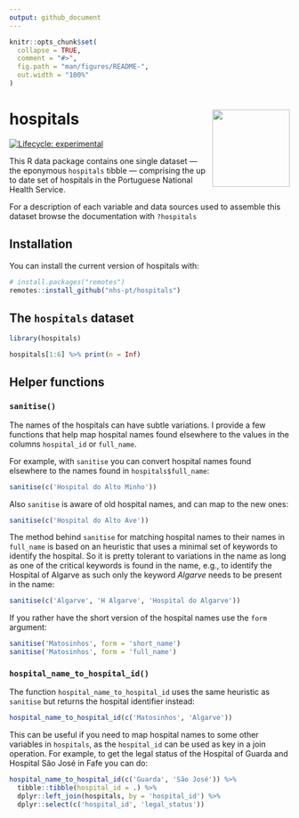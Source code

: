 ```yaml
---
output: github_document
---
```


<!-- README.md is generated from README.Rmd. Please edit that file -->

```r
knitr::opts_chunk$set(
  collapse = TRUE,
  comment = "#>",
  fig.path = "man/figures/README-",
  out.width = "100%"
)
```

# hospitals <img src='man/figures/logo.svg' align="right" height="139" />

<!-- badges: start -->
[![Lifecycle: experimental](https://img.shields.io/badge/lifecycle-experimental-orange.svg)](https://lifecycle.r-lib.org/articles/stages.html#experimental)
<!-- badges: end -->

This R data package contains one single dataset --- the eponymous `hospitals` tibble --- comprising the up to date set of hospitals in the Portuguese National Health Service.

For a description of each variable and data sources used to assemble this dataset
browse the documentation with `?hospitals`

## Installation

You can install the current version of hospitals with:

``` r
# install.packages("remotes")
remotes::install_github("nhs-pt/hospitals")
```

## The `hospitals` dataset

```r
library(hospitals)

hospitals[1:6] %>% print(n = Inf)
```

## Helper functions

### `sanitise()`

The names of the hospitals can have subtle variations. I provide a few functions
that help map hospital names found elsewhere to the values in the columns
`hospital_id` or `full_name`.

For example, with `sanitise` you can convert hospital names found elsewhere to
the names found in `hospitals$full_name`:

```r
sanitise(c('Hospital do Alto Minho'))
```

Also `sanitise` is aware of old hospital names, and can map to the new ones:

```r
sanitise(c('Hospital do Alto Ave'))
```

The method behind `sanitise` for matching hospital names to their names in
`full_name` is based on an heuristic that uses a minimal set of keywords to
identify the hospital. So it is pretty tolerant to variations in the name as
long as one of the critical keywords is found in the name, e.g., to identify the
Hospital of Algarve as such only the keyword *Algarve* needs to be present in
the name:

```r
sanitise(c('Algarve', 'H Algarve', 'Hospital do Algarve'))
```

If you rather have the short version of the hospital names use the `form` argument:

```r
sanitise('Matosinhos', form = 'short_name')
sanitise('Matosinhos', form = 'full_name')
```

### `hospital_name_to_hospital_id()`

The function `hospital_name_to_hospital_id` uses the same heuristic as `sanitise` but returns the hospital identifier instead:

```r
hospital_name_to_hospital_id(c('Matosinhos', 'Algarve'))
```

This can be useful if you need to map hospital names to some other variables in `hospitals`, as the `hospital_id` can be used as key in a join operation. For example, to get the legal status of the Hospital of Guarda and Hospital São José in Fafe you can do:

```r
hospital_name_to_hospital_id(c('Guarda', 'São José')) %>%
  tibble::tibble(hospital_id = .) %>%
  dplyr::left_join(hospitals, by = 'hospital_id') %>%
  dplyr::select(c('hospital_id', 'legal_status'))
```
